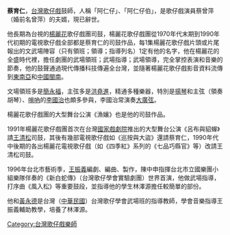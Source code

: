 {{vfd|沒有足夠的可靠資料來源能夠讓這個條目符合[[Wikipedia:關注度|Wikipedia:關注度]]中的標準|date=2022/06/17}}
{{Notability|3=Biographies|time=2022-05-18T04:55:29+00:00}}
{{BLP unsourced|time=2022-05-18T04:55:29+00:00}}
'''蔡育仁'''，[[台灣|台灣]][[歌仔戲|歌仔戲]]鼓師，人稱「阿仁仔」、「阿仁仔伯」，是歌仔戲演員蔡曾萍（婚前名曾萍）的夫婿，現已辭世。

他長期為台視的[[楊麗花|楊麗花]]歌仔戲團司鼓，楊麗花歌仔戲團從1970年代末期到1990年代初期的電視歌仔戲全部都是蔡育仁的司鼓作品，每1集楊麗花歌仔戲片頭或片尾報出的文武場陣容（只有領班；領導；指導列名）1定有他的名字，他在楊麗花的全盛時代裡，擔任劇團的武場領班；武場指導；武場領導，完全掌控表演和音樂的節奏，他的鼓聲通過現代傳播科技傳遍全台灣，並隨著楊麗花歌仔戲影音資料流傳到[[東南亞|東南亞]]和[[中國|中國]][[閩南|閩南]]。

文場領班多是[[簡永福|簡永福]]，主弦多是[[洪堯進|洪堯進]]，精通多種樂器，特別是[[揚琴|揚琴]]和主弦（領奏胡琴）、[[嗩吶|嗩吶]]的[[李國治|李國治]]也頗多參與，李國治常演奏[[大廣弦|大廣弦]]。

楊麗花歌仔戲團的大型舞台公演《漁孃》也是他的司鼓作品。

1991年楊麗花歌仔戲團首次在台灣[[國家戲劇院|國家戲劇院]]推出的大型舞台公演《呂布與貂蟬》請[[王清松|王清松]]司鼓，其後有幾部電視歌仔戲如《巡按與大盜》還請蔡育仁，1990年代中後期的各出楊麗花電視歌仔戲（如《四季紅》系列的《七品巧縣官》等）改請王清松司鼓。

1996年台北市藝術季，[[王振義|王振義]]編劇、編曲、製作，陳中申指揮台北市立國樂團小組樂隊伴奏的《新白蛇傳》（台灣歌仔學會實驗劇團）世界首演，他做武場指導，打序曲《風入松》等重要鼓段，並指導他的學生林澤源擔任較簡單的部份。

他和[[黃永德|黃永德]]是台灣（[[中華民國|中華民國]]）台灣歌仔學會武場班的指導教師，學會音樂指導王振義輔助教學，培養了林澤源。

[[Category:台灣歌仔戲樂師|Category:台灣歌仔戲樂師]]